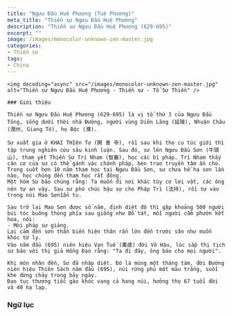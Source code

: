 ```yaml
---
title: "Ngưu Đầu Huệ Phương (Tuệ Phương)"
meta_title: "Thiền sư Ngưu Đầu Huệ Phương"
description: "Thiền sư Ngưu Đầu Huệ Phương (629-695)"
excerpt: ""
image: /images/monocolor-unknown-zen-master.jpg
categories:
- Thiền sư
tags:
- China
---
```


<div className="grid xl:grid-cols-8 lg:grid-cols-8 md:grid-cols-2 sm:grid-cols-2 xs:grid-cols-1 gap-8 bg-body dark:bg-darkmode-body">

  <div className="lg:col-span-3 md:col-span-1">

    <img decoding="async" src="/images/monocolor-unknown-zen-master.jpg" alt="Thiền sư Ngưu Đầu Huệ Phương - Thiền sư - Tổ Sư Thiền" />

    ### Giới thiệu

    Thiền sư Ngưu Đầu Huệ Phương (629-695) là vị tổ thứ 3 của Ngưu Đầu Tông, sống dưới thời nhà Đường, người vùng Diên Lăng (延陵), Nhuận Châu (潤州, Giang Tô), họ Bộc (濮).

    Sư xuất gia ở KHAI THỊện Tự (開 善 寺), rồi sau khi thọ cụ túc giới thì tập trung nghiên cứu sâu kinh luận. Sau đó, sư lên Ngưu Đầu Sơn (牛頭山), tham yết Thiền Sư Trí Nham (智巖), học các bí pháp. Trí Nham thấy căn cơ của sư có thể gánh vác chánh pháp, bèn trao truyền tâm ấn cho. Trong suốt hơn 10 năm tham học tại Ngưu Đầu Sơn, sư chưa hề hạ sơn lần nào, học chúng đến tham học rất đông.
    Một hôm Sư bảo chúng rằng: Ta muốn đi nơi khác tùy cơ lợi vật, các ông nên tự an vậy. Sau sư phó chúc hậu sự cho Pháp Trì (法持), rồi tự vào trong núi Mao Sơn1ẩn tu.

    Sau trở lại Mao Sơn được số năm, định diệt độ thì gặp khoảng 500 người búi tóc buông thòng phía sau giống như Bồ tát, mỗi người cầm phướn kết hoa, nói:
    - Mời pháp sư giảng.
    Lại cảm đến sơn thần biến hiện thân rắn lớn đến trước sân như muốn khóc từ ly.
    Vào năm đầu (695) niên hiệu Vạn Tuế (萬歳) đời Võ Hậu, lúc sắp thị tịch sư bảo với thị giả Hồng Đạo rằng: "Ta đi đây, ông báo cho mọi người".

    Khi môn nhân đến, Sư đã nhập diệt. Đó là mùng một tháng tám, đời Đường niên hiệu Thiên Sách năm đầu (695), núi rừng phủ một màu trắng, suối khe dừng chảy trong bảy ngày.
    Đạo tục thương tiếc gào khóc vang cả hang núi, hưởng thọ 67 tuổi đời và 40 hạ lạp.

  </div>

<div className="lg:col-span-5 md:col-span-1">

### Ngữ lục

</div>

</div>
